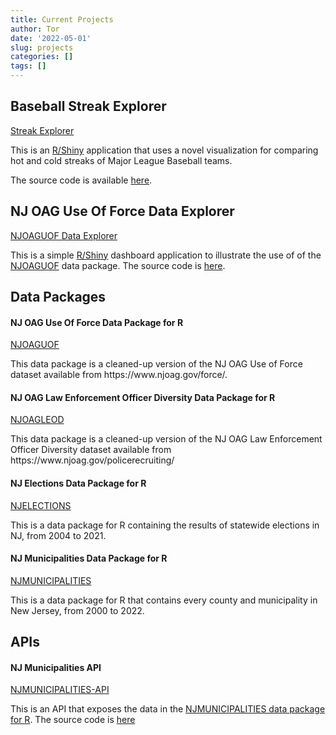 ```yaml
---
title: Current Projects
author: Tor
date: '2022-05-01'
slug: projects
categories: []
tags: []
---
```

## Baseball Streak Explorer
[Streak Explorer](https://shiny.tor-gu.com/streak-explorer) 

This is an [R/Shiny](https://shiny.rstudio.com/) application that uses a novel visualization for comparing hot and cold streaks of Major League Baseball teams.

The source code is available [here](https://github.com/tor-gu/streakexplorer).

## NJ OAG Use Of Force Data Explorer
[NJOAGUOF Data Explorer](https://shiny.tor-gu.com/njoaguof/)

This is a simple [R/Shiny](https://shiny.rstudio.com/) dashboard application to illustrate the use of
of the [NJOAGUOF](https://github.com/tor-gu/njoaguof/blob/main/README.md) data package.  The source code is [here](https://github.com/tor-gu/njoaguofdash).

## Data Packages

#### NJ OAG Use Of Force Data Package for R
[NJOAGUOF](https://github.com/tor-gu/njoaguof/#readme)

This data package is a cleaned-up version of the NJ OAG Use of Force dataset available from https://www.njoag.gov/force/.

#### NJ OAG Law Enforcement Officer Diversity Data Package for R
[NJOAGLEOD](https://github.com/tor-gu/njoagleod#readme)

This data package is a cleaned-up version of the NJ OAG Law Enforcement Officer Diversity dataset available from https://www.njoag.gov/policerecruiting/

#### NJ Elections Data Package for R

[NJELECTIONS](https://github.com/tor-gu/njelections/#readme)

This is a data package for R containing the results of statewide elections in NJ, from 2004 to 2021.

#### NJ Municipalities Data Package for R

[NJMUNICIPALITIES](https://github.com/tor-gu/njmunicipalities#readme)

This is a data package for R that contains every county and municipality in New Jersey, from 2000 to 2022.

## APIs

#### NJ Municipalities API

[NJMUNICIPALITIES-API](/apis/njmunicipalities.html)

This is an API that exposes the data in the [NJMUNICIPALITIES data package for R](#nj-municipalities-data-package-for-r). The source code is [here](https://github.com/tor-gu/njmunicipalities-api)

